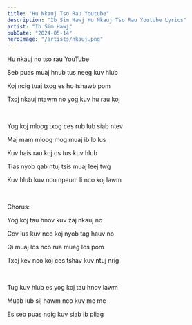 ```yaml
---
title: "Hu Nkauj Tso Rau Youtube"
description: "Ib Sim Hawj Hu Nkauj Tso Rau Youtube Lyrics"
artist: "Ib Sim Hawj"
pubDate: "2024-05-14"
heroImage: "/artists/nkauj.png"
---
```


Hu nkauj no tso rau YouTube

Seb puas muaj hnub tus neeg kuv hlub

Koj ncig tuaj txog es ho tshawb pom

Txoj nkauj ntawm no yog kuv hu rau koj

<br />

Yog koj mloog txog ces rub lub siab ntev

Maj mam mloog mog muaj ib lo lus

Kuv hais rau koj os tus kuv hlub

Tias nyob qab ntuj tsis muaj leej twg

Kuv hlub kuv nco npaum li nco koj lawm

<br />

Chorus:

Yog koj tau hnov kuv zaj nkauj no

Cov lus kuv nco koj nyob tag hauv no

Qi muaj los nco rua muag los pom

Txoj kev nco koj ces tshav kuv ntuj nrig

<br />

Tug kuv hlub es yog koj tau hnov lawm

Muab lub sij hawm nco kuv me me

Es seb puas nqig kuv siab ib pliag
